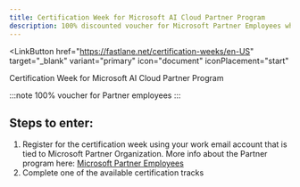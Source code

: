 ```yaml
---
title: Certification Week for Microsoft AI Cloud Partner Program
description: 100% discounted voucher for Microsoft Partner Employees who complete a track
---
```


<LinkButton
  href="https://fastlane.net/certification-weeks/en-US" target="_blank"
  variant="primary"
  icon="document"
  iconPlacement="start"
>
  Certification Week for Microsoft AI Cloud Partner Program
</LinkButton>

:::note
100% voucher for Partner employees
:::

## Steps to enter:

<Steps>

1. Register for the certification week using your work email account that is tied to Microsoft Partner Organization. More info about the Partner program here: [Microsoft Partner Employees](https://certs.msfthub.wiki/guide/partneremployees/)
2. Complete one of the available certification tracks

</Steps>

